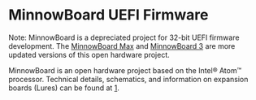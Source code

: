 = MinnowBoard UEFI Firmware =

Note: MinnowBoard is a depreciated project for 32-bit UEFI firmware development. The [[MinnowBoard Max]] and [[MinnowBoard 3]] are more updated versions of this open hardware project.

MinnowBoard is an open hardware project based on the Intel® Atom™ processor. Technical details, schematics, and information on expansion boards (Lures) can be found at [https://firmware.intel.com/projects/minnowboard-uefi-firmware].
